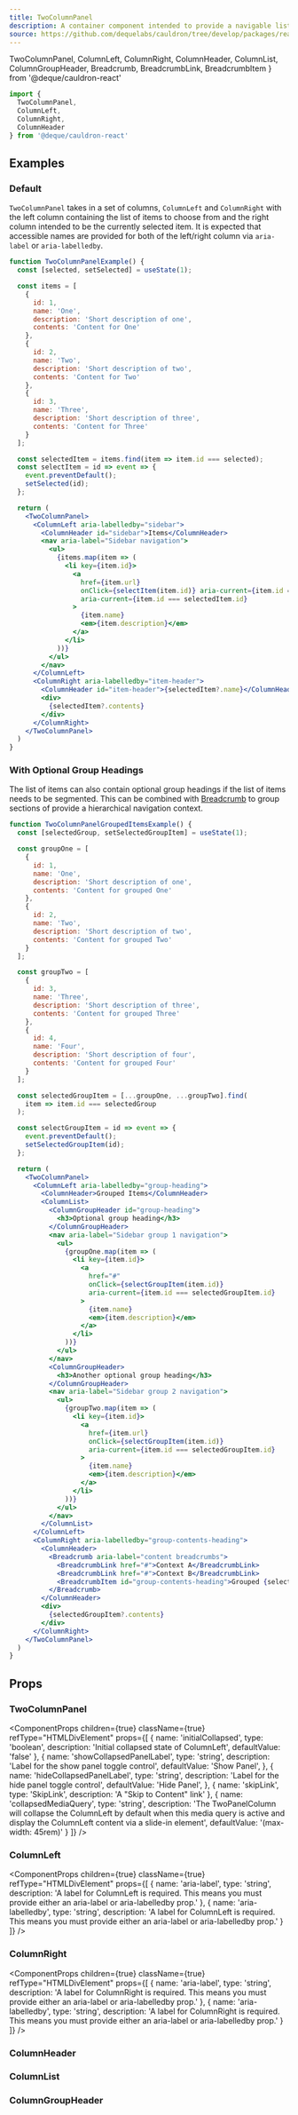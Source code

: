 ```yaml
---
title: TwoColumnPanel
description: A container component intended to provide a navigable list of items that can be collapsed if not needed.
source: https://github.com/dequelabs/cauldron/tree/develop/packages/react/src/components/TwoColumnPanel/TwoColumnPanel.tsx
---
```


  TwoColumnPanel,
  ColumnLeft,
  ColumnRight,
  ColumnHeader,
  ColumnList,
  ColumnGroupHeader,
  Breadcrumb,
  BreadcrumbLink,
  BreadcrumbItem
} from '@deque/cauldron-react'

```jsx
import {
  TwoColumnPanel,
  ColumnLeft,
  ColumnRight,
  ColumnHeader
} from '@deque/cauldron-react'
```

## Examples

### Default

`TwoColumnPanel` takes in a set of columns, `ColumnLeft` and `ColumnRight` with the left column containing the list of items to choose from and the right column intended to be the currently selected item. It is expected that accessible names are provided for both of the left/right column via `aria-label` or `aria-labelledby`.

```jsx example
function TwoColumnPanelExample() {
  const [selected, setSelected] = useState(1);

  const items = [
    {
      id: 1,
      name: 'One',
      description: 'Short description of one',
      contents: 'Content for One'
    },
    {
      id: 2,
      name: 'Two',
      description: 'Short description of two',
      contents: 'Content for Two'
    },
    {
      id: 3,
      name: 'Three',
      description: 'Short description of three',
      contents: 'Content for Three'
    }
  ];

  const selectedItem = items.find(item => item.id === selected);
  const selectItem = id => event => {
    event.preventDefault();
    setSelected(id);
  };

  return (
    <TwoColumnPanel>
      <ColumnLeft aria-labelledby="sidebar">
        <ColumnHeader id="sidebar">Items</ColumnHeader>
        <nav aria-label="Sidebar navigation">
          <ul>
            {items.map(item => (
              <li key={item.id}>
                <a
                  href={item.url}
                  onClick={selectItem(item.id)} aria-current={item.id === selectedItem.id}
                  aria-current={item.id === selectedItem.id}
                >
                  {item.name}
                  <em>{item.description}</em>
                </a>
              </li>
            ))}
          </ul>
        </nav>
      </ColumnLeft>
      <ColumnRight aria-labelledby="item-header">
        <ColumnHeader id="item-header">{selectedItem?.name}</ColumnHeader>
        <div>
          {selectedItem?.contents}
        </div>
      </ColumnRight>
    </TwoColumnPanel>
  )
}
```

### With Optional Group Headings

The list of items can also contain optional group headings if the list of items needs to be segmented. This can be combined with [Breadcrumb](./Breadcrumb) to group sections of provide a hierarchical navigation context.

```jsx example
function TwoColumnPanelGroupedItemsExample() {
  const [selectedGroup, setSelectedGroupItem] = useState(1);

  const groupOne = [
    {
      id: 1,
      name: 'One',
      description: 'Short description of one',
      contents: 'Content for grouped One'
    },
    {
      id: 2,
      name: 'Two',
      description: 'Short description of two',
      contents: 'Content for grouped Two'
    }
  ];

  const groupTwo = [
    {
      id: 3,
      name: 'Three',
      description: 'Short description of three',
      contents: 'Content for grouped Three'
    },
    {
      id: 4,
      name: 'Four',
      description: 'Short description of four',
      contents: 'Content for grouped Four'
    }
  ];

  const selectedGroupItem = [...groupOne, ...groupTwo].find(
    item => item.id === selectedGroup
  );

  const selectGroupItem = id => event => {
    event.preventDefault();
    setSelectedGroupItem(id);
  };

  return (
    <TwoColumnPanel>
      <ColumnLeft aria-labelledby="group-heading">
        <ColumnHeader>Grouped Items</ColumnHeader>
        <ColumnList>
          <ColumnGroupHeader id="group-heading">
            <h3>Optional group heading</h3>
          </ColumnGroupHeader>
          <nav aria-label="Sidebar group 1 navigation">
            <ul>
              {groupOne.map(item => (
                <li key={item.id}>
                  <a
                    href="#"
                    onClick={selectGroupItem(item.id)}
                    aria-current={item.id === selectedGroupItem.id}
                  >
                    {item.name}
                    <em>{item.description}</em>
                  </a>
                </li>
              ))}
            </ul>
          </nav>
          <ColumnGroupHeader>
            <h3>Another optional group heading</h3>
          </ColumnGroupHeader>
          <nav aria-label="Sidebar group 2 navigation">
            <ul>
              {groupTwo.map(item => (
                <li key={item.id}>
                  <a
                    href={item.url}
                    onClick={selectGroupItem(item.id)}
                    aria-current={item.id === selectedGroupItem.id}
                  >
                    {item.name}
                    <em>{item.description}</em>
                  </a>
                </li>
              ))}
            </ul>
          </nav>
        </ColumnList>
      </ColumnLeft>
      <ColumnRight aria-labelledby="group-contents-heading">
        <ColumnHeader>
          <Breadcrumb aria-label="content breadcrumbs">
            <BreadcrumbLink href="#">Context A</BreadcrumbLink>
            <BreadcrumbLink href="#">Context B</BreadcrumbLink>
            <BreadcrumbItem id="group-contents-heading">Grouped {selectedGroupItem?.name}</BreadcrumbItem>
          </Breadcrumb>
        </ColumnHeader>
        <div>
          {selectedGroupItem?.contents}
        </div>
      </ColumnRight>
    </TwoColumnPanel>
  )
}
```

## Props

### TwoColumnPanel

<ComponentProps
  children={true}
  className={true}
  refType="HTMLDivElement"
  props={[
    {
      name: 'initialCollapsed',
      type: 'boolean',
      description: 'Initial collapsed state of ColumnLeft',
      defaultValue: 'false'
    },
    {
      name: 'showCollapsedPanelLabel',
      type: 'string',
      description: 'Label for the show panel toggle control',
      defaultValue: 'Show Panel',
    },
    {
      name: 'hideCollapsedPanelLabel',
      type: 'string',
      description: 'Label for the hide panel toggle control',
      defaultValue: 'Hide Panel',
    },
    {
      name: 'skipLink',
      type: 'SkipLink',
      description: 'A "Skip to Content" link'
    },
    {
      name: 'collapsedMediaQuery',
      type: 'string',
      description: 'The TwoPanelColumn will collapse the ColumnLeft by default when this media query is active and display the ColumnLeft content via a slide-in element',
      defaultValue: '(max-width: 45rem)'
    }
  ]}
/>

### ColumnLeft

<ComponentProps
  children={true}
  className={true}
  refType="HTMLDivElement"
  props={[
    {
      name: 'aria-label',
      type: 'string',
      description: 'A label for ColumnLeft is required. This means you must provide either an aria-label or aria-labelledby prop.'
    },
    {
      name: 'aria-labelledby',
      type: 'string',
      description: 'A label for ColumnLeft is required. This means you must provide either an aria-label or aria-labelledby prop.'
    }
  ]}
/>

### ColumnRight

<ComponentProps
  children={true}
  className={true}
  refType="HTMLDivElement"
  props={[
    {
      name: 'aria-label',
      type: 'string',
      description: 'A label for ColumnRight is required. This means you must provide either an aria-label or aria-labelledby prop.'
    },
    {
      name: 'aria-labelledby',
      type: 'string',
      description: 'A label for ColumnRight is required. This means you must provide either an aria-label or aria-labelledby prop.'
    }
  ]}
/>

### ColumnHeader

<ComponentProps
  children={true}
  className={true}
  refType="HTMLDivElement"
/>

### ColumnList

<ComponentProps
  children={true}
  className={true}
  refType="HTMLDivElement"
/>

### ColumnGroupHeader

<ComponentProps
  children={true}
  className={true}
  refType="HTMLDivElement"
/>
